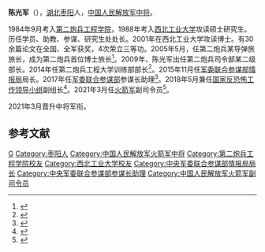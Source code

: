 '''陈光军'''（{{bd|1966年|3月||}}），[[湖北|湖北]][[枣阳|枣阳]]人，[[中国人民解放军中将|中国人民解放军中将]]。

1984年9月考入[[第二炮兵工程学院|第二炮兵工程学院]]，1988年考入[[西北工业大学|西北工业大学]]攻读硕士研究生。历任学员、助教、参谋、研究生处处长。2001年在西北工业大学攻读博士。有30余篇论文在全国、全军获奖，4次荣立三等功。2005年5月，任第二炮兵某导弹旅旅长，成为第二炮兵首位博士旅长<ref>{{cite web |title=中国战略导弹部队：尖兵正在冲锋 |url=http://mil.news.sina.com.cn/2006-06-20/0850378350.html?from=wap |website=新浪 |accessdate=2021-04-07 |date=2006-06-20}}</ref>。2009年，陈光军出任第二炮兵司令部某二级部长。2014年任第二炮兵工程大学训练部部长<ref>{{cite web |title=第二炮兵工程大学：第二课堂魅力四射 |url=http://www.81.cn/depb/2014-05/04/content_5888617.htm |website=解放军报 |accessdate=2021-04-07 |date=2014-05-04 |archive-date=2014-08-10 |archive-url=https://web.archive.org/web/20140810171701/http://www.81.cn/depb/2014-05/04/content_5888617.htm |dead-url=no }}</ref>。2015年11月任[[中央军委联合参谋部情报局|军委联合参谋部情报局]]局长。2017年任[[军委联合参谋部|军委联合参谋部]]参谋长助理<ref>{{cite web |author1=蒋子文 |title=陈光军少将任中央军委联合参谋部参谋长助理 |url=https://www.thepaper.cn/newsDetail_forward_1728598 |website=澎湃新闻 |accessdate=2021-04-07 |date=2017-07-03 |archive-date=2021-02-26 |archive-url=https://web.archive.org/web/20210226073748/http://www.thepaper.cn/newsDetail_forward_1728598 |dead-url=no }}</ref>。2018年5月兼任[[国家反恐怖工作领导小组|国家反恐怖工作领导小组]]副组长<ref>{{cite web |title=湖北籍少将新任国家反恐工作领导小组副组长 |url=http://www.cnr.cn/hubei/jmct/20180527/t20180527_524248029.shtml |website=央广网 |accessdate=2021-04-07 |date=2018-05-27}}</ref>。2021年3月任[[中国人民解放军火箭军|火箭军]]副司令员<ref>{{cite news |title=火箭军举行晋升将官军衔仪式 |work=火箭兵报 |date=2021-04-03}}</ref>。

2021年3月晋升中将军衔。

== 参考文献 ==
{{Reflist}}

{{中华人民共和国现役中将}}
{{DEFAULTSORT:Chen}}
[[Category:陈姓|G]]
[[Category:枣阳人|Category:枣阳人]]
[[Category:中国人民解放军火箭军中将|Category:中国人民解放军火箭军中将]]
[[Category:第二炮兵工程学院校友|Category:第二炮兵工程学院校友]]
[[Category:西北工业大学校友|Category:西北工业大学校友]]
[[Category:中央军委联合参谋部情报局局长|Category:中央军委联合参谋部情报局局长]]
[[Category:中央军委联合参谋部参谋长助理|Category:中央军委联合参谋部参谋长助理]]
[[Category:中国人民解放军火箭军副司令员|Category:中国人民解放军火箭军副司令员]]